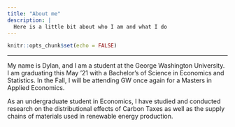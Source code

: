 ```yaml
---
title: "About me"
description: |
  Here is a little bit about who I am and what I do
---
```


```r
knitr::opts_chunk$set(echo = FALSE)
```
---
My name is Dylan, and I am a student at the George Washington University. I am graduating this May '21 with a Bachelor's of Science in Economics and Statistics. In the Fall, I will be attending GW once again for a Masters in Applied Economics.

As an undergraduate student in Economics, I have studied and conducted research on the distributional effects of Carbon Taxes as well as the supply chains of materials used in renewable energy production.